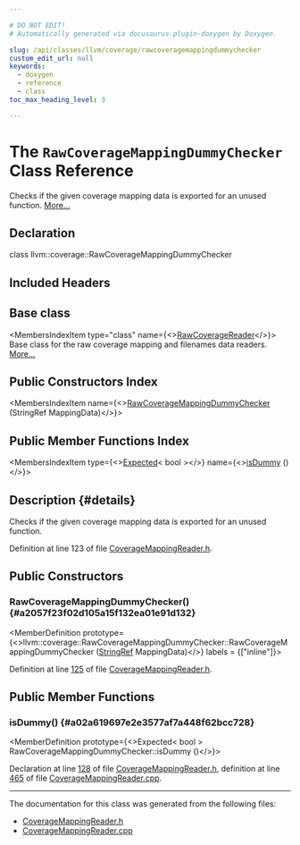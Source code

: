```yaml
---

# DO NOT EDIT!
# Automatically generated via docusaurus-plugin-doxygen by Doxygen.

slug: /api/classes/llvm/coverage/rawcoveragemappingdummychecker
custom_edit_url: null
keywords:
  - doxygen
  - reference
  - class
toc_max_heading_level: 3

---
```





# The `RawCoverageMappingDummyChecker` Class Reference

<DoxygenPage pluginConfig={pluginConfig}>

Checks if the given coverage mapping data is exported for an unused function. <a href="#details">More...</a>

## Declaration

<CodeBlock>class llvm::coverage::RawCoverageMappingDummyChecker</CodeBlock>

## Included Headers

<IncludesList>
<IncludesListItem
  filePath="llvm/ProfileData/Coverage/CoverageMappingReader.h"
  permalink="/docs/api/files/include/include/llvm/include/llvm/profiledata/include/llvm/profiledata/coverage/coveragemappingreader-h"
  isLocal="true" />
</IncludesList>

## Base class

<MembersIndex>

<MembersIndexItem
  type="class"
  name={<><a href="/docs/api/classes/llvm/coverage/rawcoveragereader">RawCoverageReader</a></>}>
Base class for the raw coverage mapping and filenames data readers. <a href="/docs/api/classes/llvm/coverage/rawcoveragereader/#details">More...</a>
</MembersIndexItem>

</MembersIndex>

## Public Constructors Index

<MembersIndex>

<MembersIndexItem
  name={<><a href="#a2057f23f02d105a15f132ea01e91d132">RawCoverageMappingDummyChecker</a> (StringRef MappingData)</>}>
</MembersIndexItem>

</MembersIndex>

## Public Member Functions Index

<MembersIndex>

<MembersIndexItem
  type={<><a href="/docs/api/classes/llvm/expected">Expected</a>&lt; bool &gt;</>}
  name={<><a href="#a02a619697e2e3577af7a448f62bcc728">isDummy</a> ()</>}>
</MembersIndexItem>

</MembersIndex>

## Description {#details}

Checks if the given coverage mapping data is exported for an unused function.

Definition at line 123 of file <a href="/docs/api/files/include/include/llvm/include/llvm/profiledata/include/llvm/profiledata/coverage/coveragemappingreader-h">CoverageMappingReader.h</a>.

<SectionDefinition>

## Public Constructors

### RawCoverageMappingDummyChecker() {#a2057f23f02d105a15f132ea01e91d132}

<MemberDefinition
  prototype={<>llvm::coverage::RawCoverageMappingDummyChecker::RawCoverageMappingDummyChecker (<a href="/docs/api/classes/llvm/stringref">StringRef</a> MappingData)</>}
  labels = {["inline"]}>

Definition at line <a href="/docs/api/files/include/include/llvm/include/llvm/profiledata/include/llvm/profiledata/coverage/coveragemappingreader-h/#l00125">125</a> of file <a href="/docs/api/files/include/include/llvm/include/llvm/profiledata/include/llvm/profiledata/coverage/coveragemappingreader-h">CoverageMappingReader.h</a>.
</MemberDefinition>

</SectionDefinition>

<SectionDefinition>

## Public Member Functions

### isDummy() {#a02a619697e2e3577af7a448f62bcc728}

<MemberDefinition
  prototype={<>Expected&lt; bool &gt; RawCoverageMappingDummyChecker::isDummy ()</>}>

Declaration at line <a href="/docs/api/files/include/include/llvm/include/llvm/profiledata/include/llvm/profiledata/coverage/coveragemappingreader-h/#l00128">128</a> of file <a href="/docs/api/files/include/include/llvm/include/llvm/profiledata/include/llvm/profiledata/coverage/coveragemappingreader-h">CoverageMappingReader.h</a>, definition at line <a href="/docs/api/files/lib/lib/profiledata/lib/profiledata/coverage/coveragemappingreader-cpp/#l00465">465</a> of file <a href="/docs/api/files/lib/lib/profiledata/lib/profiledata/coverage/coveragemappingreader-cpp">CoverageMappingReader.cpp</a>.
</MemberDefinition>

</SectionDefinition>

<hr/>

The documentation for this class was generated from the following files:

<ul>
<li><a href="/docs/api/files/include/include/llvm/include/llvm/profiledata/include/llvm/profiledata/coverage/coveragemappingreader-h">CoverageMappingReader.h</a></li>
<li><a href="/docs/api/files/lib/lib/profiledata/lib/profiledata/coverage/coveragemappingreader-cpp">CoverageMappingReader.cpp</a></li>
</ul>

</DoxygenPage>
